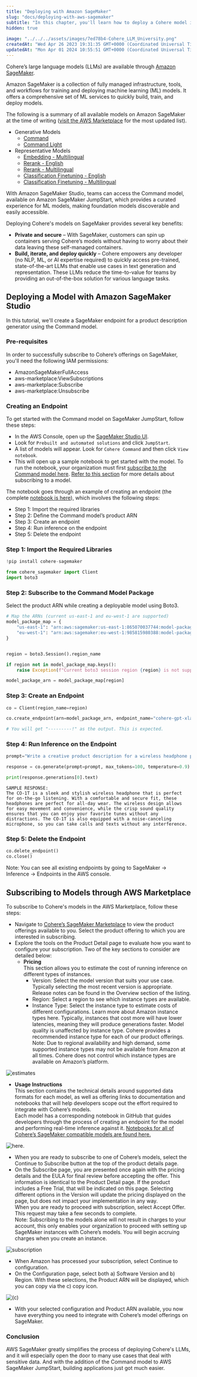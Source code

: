 ```yaml
---
title: "Deploying with Amazon SageMaker"
slug: "docs/deploying-with-aws-sagemaker"
subtitle: "In this chapter, you'll learn how to deploy a Cohere model in AWS SageMaker, enabling use cases that require private LLM deployments."
hidden: true
 
image: "../../../assets/images/7ed78b4-Cohere_LLM_University.png"
createdAt: "Wed Apr 26 2023 19:31:35 GMT+0000 (Coordinated Universal Time)"
updatedAt: "Mon Apr 01 2024 10:55:51 GMT+0000 (Coordinated Universal Time)"
---
```

Cohere’s large language models (LLMs) are available through [Amazon SageMaker](https://aws.amazon.com/sagemaker/jumpstart/).  

Amazon SageMaker is a collection of fully managed infrastructure, tools, and workflows for training and deploying machine learning (ML) models. It offers a comprehensive set of ML services to quickly build, train, and deploy models.

The following is a summary of all available models on Amazon SageMaker at the time of writing ([visit the AWS Marketplace](https://aws.amazon.com/marketplace/seller-profile?id=87af0c85-6cf9-4ed8-bee0-b40ce65167e0) for the most updated list).

- Generative Models
  - [Command](https://aws.amazon.com/marketplace/pp/prodview-n44fbeuycwldi)
  - [Command Light](https://aws.amazon.com/marketplace/pp/prodview-6dmzzso5vu5my?sr=0-1&ref_=beagle&applicationId=AWSMPContessa)
- Representative Models
  - [Embedding - Multilingual](https://aws.amazon.com/marketplace/pp/prodview-z6huxszcqc25i)
  - [Rerank - English](https://aws.amazon.com/marketplace/pp/prodview-xwsyvhz7rkjqe)
  - [Rerank - Multilingual](https://aws.amazon.com/marketplace/pp/prodview-pf7d2umihcseq)
  - [Classification Finetuning - English](https://aws.amazon.com/marketplace/pp/prodview-hlqpwlttcdhva?sr=0-6&ref_=beagle&applicationId=AWSMPContessa)
  - [Classification Finetuning - Multilingual](https://aws.amazon.com/marketplace/pp/prodview-hukrkor45t7bw?sr=0-7&ref_=beagle&applicationId=AWSMPContessa)

With Amazon SageMaker Studio, teams can access the Command model, available on Amazon SageMaker JumpStart, which provides a curated experience for ML models, making foundation models discoverable and easily accessible.

Deploying Cohere's models on SageMaker provides several key benefits:

- **Private and secure** – With SageMaker, customers can spin up containers serving Cohere’s models without having to worry about their data leaving these self-managed containers.
- **Build, iterate, and deploy quickly** – Cohere empowers any developer (no NLP, ML, or AI expertise required) to quickly access pre-trained, state-of-the-art LLMs that enable use cases in text generation and representation. These LLMs reduce the time-to-value for teams by providing an out-of-the-box solution for various language tasks.

## Deploying a Model with Amazon SageMaker Studio

In this tutorial, we'll create a SageMaker endpoint for a product description generator using the Command model.

### Pre-requisites

In order to successfully subscribe to Cohere’s offerings on SageMaker, you'll need the following IAM permissions:

- AmazonSageMakerFullAccess
- aws-marketplace:ViewSubscriptions
- aws-marketplace:Subscribe
- aws-marketplace:Unsubscribe

### Creating an Endpoint

To get started with the Command model on SageMaker JumpStart, follow these steps:

- In the AWS Console, open up the [SageMaker Studio UI](https://aws.amazon.com/sagemaker/studio/).
- Look for `Prebuilt and automated solutions` and click `JumpStart`.
- A list of models will appear. Look for `Cohere Command` and then click `View notebook`.
- This will open up a sample notebook to get started with the model. To run the notebook, your organization must first [subscribe to the Command model here](https://aws.amazon.com/marketplace/pp/prodview-n44fbeuycwldi). [Refer to this section](#subscribing-to-models-through-aws-marketplace) for more details about subscribing to a model.

The notebook goes through an example of creating an endpoint (the complete [notebook is here](https://github.com/cohere-ai/cohere-sagemaker/blob/main/notebooks/Deploy%20command%20XL.ipynb)), which involves the following steps:

- Step 1: Import the required libraries
- Step 2: Define the Command model’s product ARN
- Step 3: Create an endpoint
- Step 4: Run inference on the endpoint
- Step 5: Delete the endpoint

### Step 1: Import the Required Libraries

```python PYTHON
!pip install cohere-sagemaker

from cohere_sagemaker import Client
import boto3
```

### Step 2: Subscribe to the Command Model Package

Select the product ARN while creating a deployable model using Boto3.

```python PYTHON
# Map the ARNs (current us-east-1 and eu-west-1 are supported)
model_package_map = {
    "us-east-1": "arn:aws:sagemaker:us-east-1:865070037744:model-package/cohere-gpt-xlarge-v1-2-4d938caa0259377e94c4eb5bf6bc365a",
    "eu-west-1": "arn:aws:sagemaker:eu-west-1:985815980388:model-package/cohere-gpt-xlarge-v1-2-4d938caa0259377e94c4eb5bf6bc365a",
}


region = boto3.Session().region_name

if region not in model_package_map.keys():
    raise Exception(f"Current boto3 session region {region} is not supported.")

model_package_arn = model_package_map[region]
```

### Step 3: Create an Endpoint

```python PYTHON
co = Client(region_name=region)

co.create_endpoint(arn=model_package_arn, endpoint_name="cohere-gpt-xlarge", instance_type="ml.p4d.24xlarge", n_instances=1)

# You will get "---------!" as the output. This is expected.
```

### Step 4: Run Inference on the Endpoint

```python PYTHON
prompt="Write a creative product description for a wireless headphone product named the CO-1T"

response = co.generate(prompt=prompt, max_tokens=100, temperature=0.9)

print(response.generations[0].text)
```

```
SAMPLE RESPONSE:
The CO-1T is a sleek and stylish wireless headphone that is perfect for on-the-go listening. With a comfortable and secure fit, these headphones are perfect for all-day wear. The wireless design allows for easy movement and convenience, while the crisp sound quality ensures that you can enjoy your favorite tunes without any distractions. The CO-1T is also equipped with a noise-canceling microphone, so you can take calls and texts without any interference.
```

### Step 5: Delete the Endpoint

```python PYTHON
co.delete_endpoint()
co.close()
```

Note: You can see all existing endpoints by going to SageMaker -> Inference -> Endpoints in the AWS console.

## Subscribing to Models through AWS Marketplace

To subscribe to Cohere's models in the AWS Marketplace, follow these steps:

- Navigate to [Cohere’s SageMaker Marketplace](https://aws.amazon.com/marketplace/seller-profile?id=87af0c85-6cf9-4ed8-bee0-b40ce65167e0) to view the product offerings available to you. Select the product offering to which you are interested in subscribing.
- Explore the tools on the Product Detail page to evaluate how you want to configure your subscription. Two of the key sections to consider are detailed below:
  - **Pricing**  
    This section allows you to estimate the cost of running inference on different types of instances.
    - Version: Select the model version that suits your use case. Typically selecting the most recent version is appropriate. Release notes can be found in the Overview section of the listing.
    - Region: Select a region to see which instance types are available.
    - Instance Type: Select the instance type to estimate costs of different configurations. Learn more about Amazon instance types here. Typically, instances that cost more will have lower latencies, meaning they will produce generations faster. Model quality is unaffected by instance type. Cohere provides a recommended instance type for each of our product offerings. Note: Due to regional availability and high demand, some supported instance types may not be available from Amazon at all times. Cohere does not control which instance types are available on Amazon’s platform.

<img src='../../../assets/images/fecc52b-image4.png' alt='estimates' />

- **Usage Instructions**  
  This section contains the technical details around supported data formats for each model, as well as offering links to documentation and notebooks that will help developers scope out the effort required to integrate with Cohere’s models.  
  Each model has a corresponding notebook in GitHub that guides developers through the process of creating an endpoint for the model and performing real-time inference against it. [Notebooks for all of Cohere’s SageMaker compatible models are found here.](https://github.com/cohere-ai/cohere-sagemaker/tree/main/notebooks)

<img src='../../../assets/images/85fbb07-image3.png' alt='here.' />

- When you are ready to subscribe to one of Cohere’s models, select the Continue to Subscribe button at the top of the product details page.
- On the Subscribe page, you are presented once again with the pricing details and the EULA for final review before accepting the offer. This information is identical to the Product Detail page. If the product includes a Free Trial, that will be indicated on this page. Selecting different options in the Version will update the pricing displayed on the page, but does not impact your implementation in any way.  
  When you are ready to proceed with subscription, select Accept Offer. This request may take a few seconds to complete.  
  Note: Subscribing to the models alone will not result in charges to your account, this only enables your organization to proceed with setting up SageMaker instances with Cohere’s models. You will begin accruing charges when you create an instance.

<img src='../../../assets/images/b1fc1c3-image1.png' alt='subscription' />

- When Amazon has processed your subscription, select Continue to configuration.
- On the Configuration page, select both a) Software Version and b) Region. With these selections, the Product ARN will be displayed, which you can copy via the c) copy icon.

<img src='../../../assets/images/0141cb4-image2.png' alt='(c)' />

- With your selected configuration and Product ARN available, you now have everything you need to integrate with Cohere’s model offerings on SageMaker.

### Conclusion

AWS SageMaker greatly simplifies the process of deploying Cohere's LLMs, and it will especially open the door to many use cases that deal with sensitive data. And with the addition of the Command model to AWS SageMaker JumpStart, building applications just got much easier.

